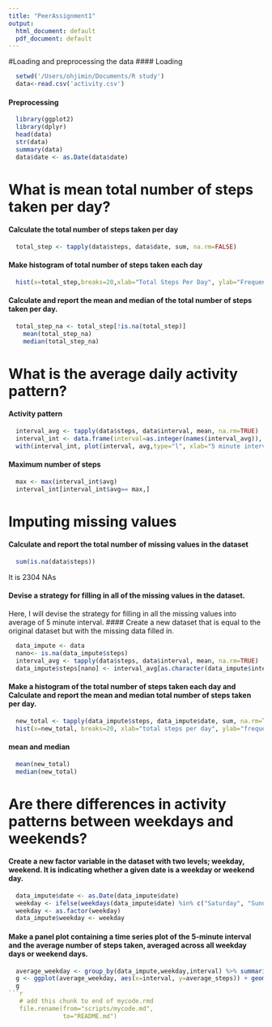 ```yaml
---
title: "PeerAssignment1"
output:
  html_document: default
  pdf_document: default
---
```

#Loading and preprocessing the data
#### Loading
```r
  setwd('/Users/ohjimin/Documents/R study')
  data<-read.csv('activity.csv')
```
#### Preprocessing 
```r
  library(ggplot2)
  library(dplyr)
  head(data)
  str(data)
  summary(data)
  data$date <- as.Date(data$date)
```
# What is mean total number of steps taken per day?
#### Calculate the total number of steps taken per day 
```r
  total_step <- tapply(data$steps, data$date, sum, na.rm=FALSE)
```
#### Make histogram of total number of steps taken each day
```r
  hist(x=total_step,breaks=20,xlab="Total Steps Per Day", ylab="Frequency", main="The distribution of total step per day(missing data ignored)")
```

#### Calculate and report the mean and median of the total number of steps taken per day.
```r
  total_step_na <- total_step[!is.na(total_step)]
    mean(total_step_na)
    median(total_step_na)
```
# What is the average daily activity pattern?
#### Activity pattern 
```r
  interval_avg <- tapply(data$steps, data$interval, mean, na.rm=TRUE)
  interval_int <- data.frame(interval=as.integer(names(interval_avg)), avg=interval_avg)
  with(interval_int, plot(interval, avg,type="l", xlab="5 minute intervals", ylab="average steps by interval across all day", main="average daily activity pattern"))
```

#### Maximum number of steps
```r
  max <- max(interval_int$avg)
  interval_int[interval_int$avg== max,]
```
# Imputing missing values
#### Calculate and report the total number of missing values in the dataset
```r
  sum(is.na(data$steps))
```
It is 2304 NAs  

#### Devise a strategy for filling in all of the missing values in the dataset.
Here, I will devise the strategy for filling in all the missing values into average of 5 minute interval.
#### Create a new dataset that is equal to the original dataset but with the missing data filled in.
```r
  data_impute <- data
  nano<- is.na(data_impute$steps)
  interval_avg <- tapply(data$steps, data$interval, mean, na.rm=TRUE)
  data_impute$steps[nano] <- interval_avg[as.character(data_impute$interval[nano])]
```
#### Make a histogram of the total number of steps taken each day and Calculate and report the mean and median total number of steps taken per day. 
```r
  new_total <- tapply(data_impute$steps, data_impute$date, sum, na.rm=TRUE)
  hist(x=new_total, breaks=20, xlab="total steps per day", ylab="frequency", main="the distribution of total steps, missing data imputed")
```

#### mean and median
```r
  mean(new_total)
  median(new_total)
```
# Are there differences in activity patterns between weekdays and weekends?
#### Create a new factor variable in the dataset with two levels; weekday, weekend. It is indicating whether a given date is a weekday or weekend day.
```r
  data_impute$date <- as.Date(data_impute$date)
  weekday <- ifelse(weekdays(data_impute$date) %in% c("Saturday", "Sunday"), "weekend", "weekday")
  weekday <- as.factor(weekday)
  data_impute$weekday <- weekday
```
#### Make a panel plot containing a time series plot of the 5-minute interval and the average number of steps taken, averaged across all weekday days or weekend days.
```r
  average_weekday <- group_by(data_impute,weekday,interval) %>% summarise(average_steps=mean(steps))
  g <- ggplot(average_weekday, aes(x=interval, y=average_steps)) + geom_line() + facet_grid(weekday~.) + labs(x="Interval") + labs(y="Steps")
  g
```r
   # add this chunk to end of mycode.rmd
   file.rename(from="scripts/mycode.md", 
               to="README.md")
```